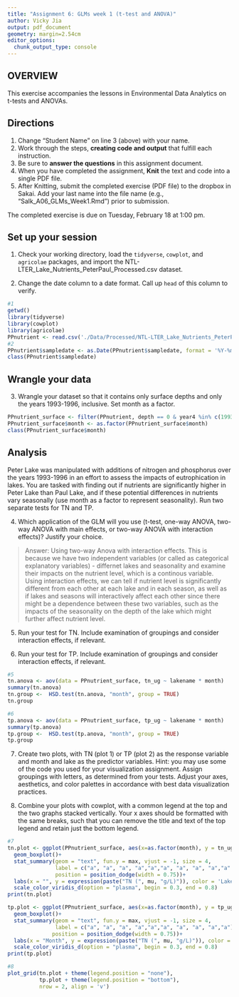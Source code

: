 ```yaml
---
title: "Assignment 6: GLMs week 1 (t-test and ANOVA)"
author: Vicky Jia
output: pdf_document
geometry: margin=2.54cm
editor_options: 
  chunk_output_type: console
---
```


## OVERVIEW

This exercise accompanies the lessons in Environmental Data Analytics on t-tests and ANOVAs. 

## Directions
1. Change "Student Name" on line 3 (above) with your name.
3. Work through the steps, **creating code and output** that fulfill each instruction.
4. Be sure to **answer the questions** in this assignment document.
6. When you have completed the assignment, **Knit** the text and code into a single PDF file.
8. After Knitting, submit the completed exercise (PDF file) to the dropbox in Sakai. Add your last name into the file name (e.g., "Salk_A06_GLMs_Week1.Rmd") prior to submission.

The completed exercise is due on Tuesday, February 18 at 1:00 pm.

## Set up your session

1. Check your working directory, load the `tidyverse`, `cowplot`, and `agricolae` packages, and import the NTL-LTER_Lake_Nutrients_PeterPaul_Processed.csv dataset. 

2. Change the date column to a date format. Call up `head` of this column to verify.


```r
#1
getwd()
library(tidyverse)
library(cowplot)
library(agricolae)
PPnutrient <- read.csv('./Data/Processed/NTL-LTER_Lake_Nutrients_PeterPaul_Processed.csv')
#2
PPnutrient$sampledate <- as.Date(PPnutrient$sampledate, format = '%Y-%m-%d')
class(PPnutrient$sampledate)
```


## Wrangle your data

3. Wrangle your dataset so that it contains only surface depths and only the years 1993-1996, inclusive. Set month as a factor.
```r
PPnutrient_surface <- filter(PPnutrient, depth == 0 & year4 %in% c(1993:1996))
PPnutrient_surface$month <- as.factor(PPnutrient_surface$month)
class(PPnutrient_surface$month)
```

## Analysis

Peter Lake was manipulated with additions of nitrogen and phosphorus over the years 1993-1996 in an effort to assess the impacts of eutrophication in lakes. You are tasked with finding out if nutrients are significantly higher in Peter Lake than Paul Lake, and if these potential differences in nutrients vary seasonally (use month as a factor to represent seasonality). Run two separate tests for TN and TP.

4. Which application of the GLM will you use (t-test, one-way ANOVA, two-way ANOVA with main effects, or two-way ANOVA with interaction effects)? Justify your choice.

> Answer: Using two-way Anova with interaction effects.
This is because we have two independent variables (or called as categorical explanatory variables) - differnet lakes and seasonality and examine their impacts on the nutrient level, which is a continous variable. Using interaction effects, we can tell if nutrient level is significantly different from each other at each lake and in each season, as well as if lakes and seasons will interactively affect each other since there might be a dependence between these two variables, such as the impacts of the seasonality on the depth of the lake which might further affect nutrient level.


5. Run your test for TN. Include examination of groupings and consider interaction effects, if relevant.

6. Run your test for TP. Include examination of groupings and consider interaction effects, if relevant.

```r
#5
tn.anova <- aov(data = PPnutrient_surface, tn_ug ~ lakename * month)
summary(tn.anova)
tn.group <-  HSD.test(tn.anova, "month", group = TRUE)
tn.group

#6
tp.anova <- aov(data = PPnutrient_surface, tp_ug ~ lakename * month)
summary(tp.anova)
tp.group <-  HSD.test(tp.anova, "month", group = TRUE)
tp.group

```

7. Create two plots, with TN (plot 1) or TP (plot 2) as the response variable and month and lake as the predictor variables. Hint: you may use some of the code you used for your visualization assignment. Assign groupings with letters, as determined from your tests. Adjust your axes, aesthetics, and color palettes in accordance with best data visualization practices.

8. Combine your plots with cowplot, with a common legend at the top and the two graphs stacked vertically. Your x axes should be formatted with the same breaks, such that you can remove the title and text of the top legend and retain just the bottom legend. 

```r
#7
tn.plot <- ggplot(PPnutrient_surface, aes(x=as.factor(month), y = tn_ug, color = lakename))+
  geom_boxplot()+
  stat_summary(geom = "text", fun.y = max, vjust = -1, size = 4, 
               label = c("a", "a", "a", "a","a","a", "a", "a", "a","a" ),
               position = position_dodge(width = 0.75))+
  labs(x = "", y = expression(paste("TN (", mu, "g/L)")), color = 'Lake Name') +
  scale_color_viridis_d(option = "plasma", begin = 0.3, end = 0.8)
print(tn.plot)

tp.plot <- ggplot(PPnutrient_surface, aes(x=as.factor(month), y = tp_ug, color = lakename))+
  geom_boxplot()+
  stat_summary(geom = "text", fun.y = max, vjust = -1, size = 4, 
               label = c("a", "a", "a", "a","a","a", "a", "a", "a","a"),
              position = position_dodge(width = 0.75))+
  labs(x = "Month", y = expression(paste("TN (", mu, "g/L)")), color = 'Lake Name') +
  scale_color_viridis_d(option = "plasma", begin = 0.3, end = 0.8)
print(tp.plot)

#8
plot_grid(tn.plot + theme(legend.position = "none"),
          tp.plot + theme(legend.position = "bottom"), 
          nrow = 2, align = 'v')

```




